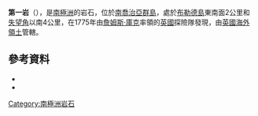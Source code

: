 {{coord|54|55|S|36|7|W|source:GNIS|display=title}}

'''第一岩'''（{{lang-en|First Rock}}），是[[南極洲|南極洲]]的岩石，位於[[南喬治亞群島|南喬治亞群島]]，處於[[布勒德島|布勒德島]]東南面2公里和[[失望角|失望角]]以南4公里，在1775年由[[詹姆斯·庫克|詹姆斯·庫克]]率領的[[英國|英國]]探險隊發現，由[[英國海外領土|英國海外領土]]管轄。

==參考資料==
*{{cite gnis | type = antarid | id = 4936| name = First Rock | accessdate = 2012-03-23}}
*{{usgs-gazetteer|id=4936}}

{{Antarctica-geo-stub}}
[[Category:南極洲岩石|Category:南極洲岩石]]